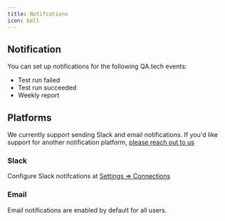 ```yaml
---
title: Notifcations
icon: bell
---
```


## Notification

You can set up notifications for the following QA.tech events:

- Test run failed
- Test run succeeded
- Weekly report

## Platforms

We currently support sending Slack and email notifications. If you'd like support for another notification platform, [please reach out to us](LINK-TO-CONTACT-PAGE)

### Slack

Configure Slack notifcations at [Settings => Connections](https://app.qa.tech/dashboard/current-project/settings/organization/connections)

### Email

Email notifications are enabled by default for all users.
